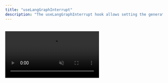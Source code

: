 ```yaml
---
title: "useLangGraphInterrupt"
description: "The useLangGraphInterrupt hook allows setting the generative UI to be displayed on LangGraph's Interrupt event."
---
```


<br />
<video src="/images/coagents/interrupt-flow.mp4" className="rounded-lg shadow-xl" loop playsInline controls autoPlay muted />

`useLangGraphInterrupt` is a React hook that you can use in your application to provide
custom UI to be rendered when using `interrupt` by LangGraph.
Once an Interrupt event is emitted, that hook would execute, allowing to receive user input with a user experience to your choice.

## Usage

### Simple Usage

```tsx title="app/page.tsx"
import { useLangGraphInterrupt } from "@copilotkit/react-core"; // [!code highlight]
// ...

const YourMainContent = () => {
  // ...
  // [!code highlight:16]
  // styles omitted for brevity
  useLangGraphInterrupt<string>({
    render: ({ event, resolve }) => (
      <div>
        <p>{event.value}</p>
        <form onSubmit={(e) => {
          e.preventDefault();
          resolve((e.target as HTMLFormElement).response.value);
        }}>
          <input type="text" name="response" placeholder="Enter your response" />
          <button type="submit">Submit</button>
        </form>
      </div>
    )
  });
  // ...

  return <div>{/* ... */}</div>
}
```

## Parameters

<PropertyReference name="action" type="Action" required>
  The action to perform when an Interrupt event is emitted. Either `handler` or `render` must be defined as arguments

    <PropertyReference name="name" type="string" required>
      The name of the action.
    </PropertyReference>

    <PropertyReference name="handler" type="(args: LangGraphInterruptRenderProps<T>) => any | Promise<any>">
      A handler to programmatically resolve the Interrupt, or perform operations which result will be passed to the `render` method
    </PropertyReference>

    <PropertyReference name="render" type="(props: LangGraphInterruptRenderProps<T>) => string | React.ReactElement">
        Render lets you define a custom component or string to render when an Interrupt event is emitted.
    </PropertyReference>

    <PropertyReference name="enabled" type="(args: { eventValue: TEventValue; agentMetadata: AgentSession }) => boolean">
        Method that returns a boolean, indicating if the interrupt action should run. Useful when using multiple interrupts
    </PropertyReference>
</PropertyReference>

<PropertyReference name="dependencies" type="any[]">
  An optional array of dependencies.
</PropertyReference>
